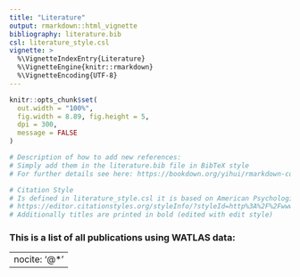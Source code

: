 ```yaml
---
title: "Literature"
output: rmarkdown::html_vignette
bibliography: literature.bib  
csl: literature_style.csl
vignette: >
  %\VignetteIndexEntry{Literature}
  %\VignetteEngine{knitr::rmarkdown}
  %\VignetteEncoding{UTF-8}
---
```


```r
knitr::opts_chunk$set(
  out.width = "100%",
  fig.width = 8.89, fig.height = 5,
  dpi = 300,
  message = FALSE
)
```


```r
# Description of how to add new references:
# Simply add them in the literature.bib file in BibTeX style
# For further details see here: https://bookdown.org/yihui/rmarkdown-cookbook/bibliography.html

# Citation Style
# Is defined in literature_style.csl it is based on American Psychological Association 7th edition 
# https://editor.citationstyles.org/styleInfo/?styleId=http%3A%2F%2Fwww.zotero.org%2Fstyles%2Fapa
# Additionally titles are printed in bold (edited with edit style)
```


### This is a list of all publications using WATLAS data:

---
nocite: '@*'
---

